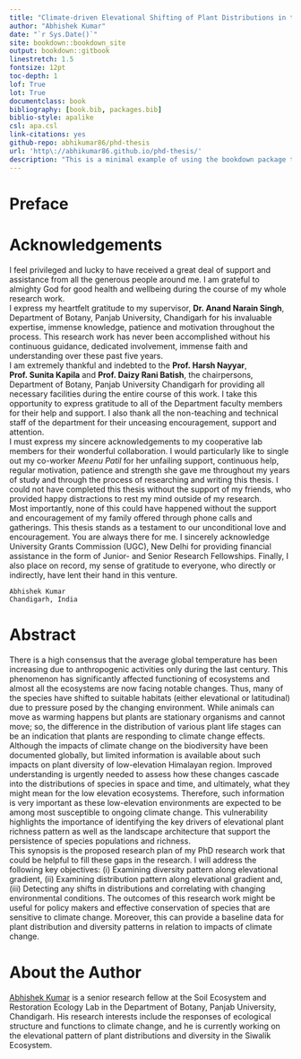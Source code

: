 ```yaml
--- 
title: "Climate-driven Elevational Shifting of Plant Distributions in the selected sites of Siwaliks of north-western India"
author: "Abhishek Kumar"
date: "`r Sys.Date()`"
site: bookdown::bookdown_site
output: bookdown::gitbook
linestretch: 1.5
fontsize: 12pt
toc-depth: 1
lof: True
lot: True
documentclass: book
bibliography: [book.bib, packages.bib]
biblio-style: apalike
csl: apa.csl
link-citations: yes
github-repo: abhikumar86/phd-thesis
url: 'http\://abhikumar86.github.io/phd-thesis/'
description: "This is a minimal example of using the bookdown package to write a book. The output format for this example is bookdown::gitbook."
---
```


# Preface


# Acknowledgements {.unnumbered}

I feel privileged and lucky to have received a great deal of support and assistance from all the generous people around me. I am grateful to almighty God for good health and wellbeing during the course of my whole research work.\
I express my heartfelt gratitude to my supervisor, **Dr. Anand Narain Singh**, Department of Botany, Panjab University, Chandigarh for his invaluable expertise, immense knowledge, patience and motivation throughout the process. This research work has never been accomplished without his continuous guidance, dedicated involvement, immense faith and understanding over these past five years.\
I am extremely thankful and indebted to the **Prof. Harsh Nayyar**, **Prof. Sunita Kapila** and **Prof. Daizy Rani Batish**, the chairpersons, Department of Botany, Panjab University Chandigarh for providing all necessary facilities during the entire course of this work. I take this opportunity to express gratitude to all of the Department faculty members for their help and support. I also thank all the non-teaching and technical staff of the department for their unceasing encouragement, support and attention.\
I must express my sincere acknowledgements to my cooperative lab members for their wonderful collaboration. I would particularly like to single out my co-worker *Meenu Patil* for her unfailing support, continuous help, regular motivation, patience and strength she gave me throughout my years of study and through the process of researching and writing this thesis. I could not have completed this thesis without the support of my friends, who provided happy distractions to rest my mind outside of my research.\
Most importantly, none of this could have happened without the support and encouragement of my family offered through phone calls and gatherings. This thesis stands as a testament to our unconditional love and encouragement. You are always there for me. I sincerely acknowledge University Grants Commission (UGC), New Delhi for providing financial assistance in the form of Junior- and Senior Research Fellowships. Finally, I also place on record, my sense of gratitude to everyone, who directly or indirectly, have lent their hand in this venture.\

```block2
Abhishek Kumar   
Chandigarh, India
```


# Abstract {.unnumbered}

There is a high consensus that the average global temperature has been increasing due to anthropogenic activities only during the last century. This phenomenon has significantly affected functioning of ecosystems and almost all the ecosystems are now facing notable changes. Thus, many of the species have shifted to suitable habitats (either elevational or latitudinal) due to pressure posed by the changing environment. While animals can move as warming happens but plants are stationary organisms and cannot move; so, the difference in the distribution of various plant life stages can be an indication that plants are responding to climate change effects.\
Although the impacts of climate change on the biodiversity have been documented globally, but limited information is available about such impacts on plant diversity of low-elevation Himalayan region. Improved understanding is urgently needed to assess how these changes cascade into the distributions of species in space and time, and ultimately, what they might mean for the low elevation ecosystems. Therefore, such information is very important as these low-elevation environments are expected to be among most susceptible to ongoing climate change. This vulnerability highlights the importance of identifying the key drivers of elevational plant richness pattern as well as the landscape architecture that support the persistence of species populations and richness.\
This synopsis is the proposed research plan of my PhD research work that could be helpful to fill these gaps in the research. I will address the following key objectives: (i) Examining diversity pattern along elevational gradient, (ii) Examining distribution pattern along elevational gradient and, (iii) Detecting any shifts in distributions and correlating with changing environmental conditions. The outcomes of this research work might be useful for policy makers and effective conservation of species that are sensitive to climate change. Moreover, this can provide a baseline data for plant distribution and diversity patterns in relation to impacts of climate change.

# About the Author {.unnumbered}

[Abhishek Kumar](https://akumar.netlify.app/) is a senior research fellow at the Soil Ecosystem and Restoration Ecology Lab in the Department of Botany, Panjab University, Chandigarh. His research interests include the responses of ecological structure and functions to climate change, and he is currently working on the elevational pattern of plant distributions and diversity in the Siwalik Ecosystem.
